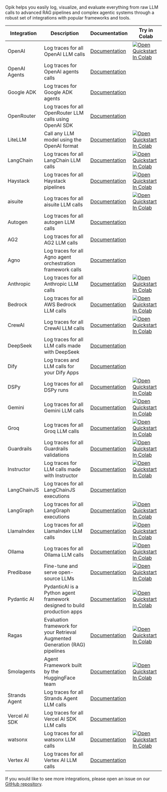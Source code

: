 Opik helps you easily log, visualize, and evaluate everything from raw LLM calls to advanced RAG pipelines and complex agentic systems through a robust set of integrations with popular frameworks and tools.

| Integration   | Description                                                                  | Documentation                                         | Try in Colab                                                                                                                                                                                                                        |
| ------------- | ---------------------------------------------------------------------------- | ----------------------------------------------------- | ----------------------------------------------------------------------------------------------------------------------------------------------------------------------------------------------------------------------------------- |
| OpenAI        | Log traces for all OpenAI LLM calls                                          | [Documentation](/tracing/integrations/openai)         | [![Open Quickstart In Colab](https://colab.research.google.com/assets/colab-badge.svg)](https://colab.research.google.com/github/comet-ml/opik/blob/master/apps/opik-documentation/documentation/docs/cookbook/openai.ipynb)        |
| OpenAI Agents | Log traces for OpenAI agents calls                                           | [Documentation](/tracing/integrations/openai_agents)  |                                                                                                                                                                                                                                     |
| Google ADK    | Log traces for Google ADK agents                                             | [Documentation](/tracing/integrations/adk)            |                                                                                                                                                                                                                                     |
| OpenRouter    | Log traces for all OpenRouter LLM calls using OpenAI SDK                     | [Documentation](/tracing/integrations/openrouter)     |                                                                                                                                                                                                                                     |
| LiteLLM       | Call any LLM model using the OpenAI format                                   | [Documentation](/tracing/integrations/litellm)        | [![Open Quickstart In Colab](https://colab.research.google.com/assets/colab-badge.svg)](https://colab.research.google.com/github/comet-ml/opik/blob/master/apps/opik-documentation/documentation/docs/cookbook/litellm.ipynb)       |
| LangChain     | Log traces for all LangChain LLM calls                                       | [Documentation](/tracing/integrations/langchain)      | [![Open Quickstart In Colab](https://colab.research.google.com/assets/colab-badge.svg)](https://colab.research.google.com/github/comet-ml/opik/blob/master/apps/opik-documentation/documentation/docs/cookbook/langchain.ipynb)     |
| Haystack      | Log traces for all Haystack pipelines                                        | [Documentation](/tracing/integrations/haystack)       | [![Open Quickstart In Colab](https://colab.research.google.com/assets/colab-badge.svg)](https://colab.research.google.com/github/comet-ml/opik/blob/master/apps/opik-documentation/documentation/docs/cookbook/haystack.ipynb)      |
| aisuite       | Log traces for all aisuite LLM calls                                         | [Documentation](/tracing/integrations/aisuite)        | [![Open Quickstart In Colab](https://colab.research.google.com/assets/colab-badge.svg)](https://colab.research.google.com/github/comet-ml/opik/blob/master/apps/opik-documentation/documentation/docs/cookbook/aisuite.ipynb)       |
| Autogen       | Log traces for all autogen LLM calls                                         | [Documentation](/tracing/integrations/autogen)        |                                                                                                                                                                                                                                     |
| AG2           | Log traces for all AG2 LLM calls                                             | [Documentation](/tracing/integrations/autogen)        |                                                                                                                                                                                                                                     |
| Agno          | Log traces for all Agno agent orchestration framework calls                  | [Documentation](/tracing/integrations/agno)           |                                                                                                                                                                                                                                     |
| Anthropic     | Log traces for all Anthropic LLM calls                                       | [Documentation](/tracing/integrations/anthropic)      | [![Open Quickstart In Colab](https://colab.research.google.com/assets/colab-badge.svg)](https://colab.research.google.com/github/comet-ml/opik/blob/master/apps/opik-documentation/documentation/docs/cookbook/anthropic.ipynb)     |
| Bedrock       | Log traces for all AWS Bedrock LLM calls                                     | [Documentation](/tracing/integrations/bedrock)        | [![Open Quickstart In Colab](https://colab.research.google.com/assets/colab-badge.svg)](https://colab.research.google.com/github/comet-ml/opik/blob/master/apps/opik-documentation/documentation/docs/cookbook/bedrock.ipynb)       |
| CrewAI        | Log traces for all CrewAI LLM calls                                          | [Documentation](/tracing/integrations/crewai)         | [![Open Quickstart In Colab](https://colab.research.google.com/assets/colab-badge.svg)](https://colab.research.google.com/github/comet-ml/opik/blob/master/apps/opik-documentation/documentation/docs/cookbook/crewai.ipynb)        |
| DeepSeek      | Log traces for all LLM calls made with DeepSeek                              | [Documentation](/tracing/integrations/deepseek)       |                                                                                                                                                                                                                                     |
| Dify          | Log traces and LLM calls for your Dify Apps                                  | [Documentation](/tracing/integrations/dify)           |                                                                                                                                                                                                                                     |
| DSPy          | Log traces for all DSPy runs                                                 | [Documentation](/tracing/integrations/dspy)           | [![Open Quickstart In Colab](https://colab.research.google.com/assets/colab-badge.svg)](https://colab.research.google.com/github/comet-ml/opik/blob/master/apps/opik-documentation/documentation/docs/cookbook/dspy.ipynb)          |
| Gemini        | Log traces for all Gemini LLM calls                                          | [Documentation](/tracing/integrations/gemini)         | [![Open Quickstart In Colab](https://colab.research.google.com/assets/colab-badge.svg)](https://colab.research.google.com/github/comet-ml/opik/blob/master/apps/opik-documentation/documentation/docs/cookbook/gemini.ipynb)        |
| Groq          | Log traces for all Groq LLM calls                                            | [Documentation](/tracing/integrations/groq)           | [![Open Quickstart In Colab](https://colab.research.google.com/assets/colab-badge.svg)](https://colab.research.google.com/github/comet-ml/opik/blob/master/apps/opik-documentation/documentation/docs/cookbook/groq.ipynb)          |
| Guardrails    | Log traces for all Guardrails validations                                    | [Documentation](/tracing/integrations/guardrails-ai)  | [![Open Quickstart In Colab](https://colab.research.google.com/assets/colab-badge.svg)](https://colab.research.google.com/github/comet-ml/opik/blob/master/apps/opik-documentation/documentation/docs/cookbook/guardrails-ai.ipynb) |
| Instructor    | Log traces for LLM calls made with Instructor                                | [Documentation](/tracing/integrations/instructor)     | [![Open Quickstart In Colab](https://colab.research.google.com/assets/colab-badge.svg)](https://colab.research.google.com/github/comet-ml/opik/blob/master/apps/opik-documentation/documentation/docs/cookbook/instructor.ipynb)    |
| LangChainJS   | Log traces for all LangChainJS executions                                    | [Documentation](/tracing/integrations/langchainjs)    |                                                                                                                                                                                                                                     |
| LangGraph     | Log traces for all LangGraph executions                                      | [Documentation](/tracing/integrations/langgraph)      | [![Open Quickstart In Colab](https://colab.research.google.com/assets/colab-badge.svg)](https://colab.research.google.com/github/comet-ml/opik/blob/master/apps/opik-documentation/documentation/docs/cookbook/langgraph.ipynb)     |
| LlamaIndex    | Log traces for all LlamaIndex LLM calls                                      | [Documentation](/tracing/integrations/llama_index)    | [![Open Quickstart In Colab](https://colab.research.google.com/assets/colab-badge.svg)](https://colab.research.google.com/github/comet-ml/opik/blob/master/apps/opik-documentation/documentation/docs/cookbook/llama-index.ipynb)   |
| Ollama        | Log traces for all Ollama LLM calls                                          | [Documentation](/tracing/integrations/ollama)         | [![Open Quickstart In Colab](https://colab.research.google.com/assets/colab-badge.svg)](https://colab.research.google.com/github/comet-ml/opik/blob/master/apps/opik-documentation/documentation/docs/cookbook/ollama.ipynb)        |
| Predibase     | Fine-tune and serve open-source LLMs                                         | [Documentation](/tracing/integrations/predibase)      | [![Open Quickstart In Colab](https://colab.research.google.com/assets/colab-badge.svg)](https://colab.research.google.com/github/comet-ml/opik/blob/master/apps/opik-documentation/documentation/docs/cookbook/predibase.ipynb)     |
| Pydantic AI   | PydanticAI is a Python agent framework designed to build production apps     | [Documentation](/tracing/integrations/pydantic-ai)    | [![Open Quickstart In Colab](https://colab.research.google.com/assets/colab-badge.svg)](https://colab.research.google.com/github/comet-ml/opik/blob/master/apps/opik-documentation/documentation/docs/cookbook/pydantic-ai.ipynb)   |
| Ragas         | Evaluation framework for your Retrieval Augmented Generation (RAG) pipelines | [Documentation](/tracing/integrations/ragas)          | [![Open Quickstart In Colab](https://colab.research.google.com/assets/colab-badge.svg)](https://colab.research.google.com/github/comet-ml/opik/blob/master/apps/opik-documentation/documentation/docs/cookbook/ragas.ipynb)         |
| Smolagents    | Agent Framework built by the HuggingFace team                                | [Documentation](/tracing/integrations/smolagents)     | [![Open Quickstart In Colab](https://colab.research.google.com/assets/colab-badge.svg)](https://colab.research.google.com/github/comet-ml/opik/blob/master/apps/opik-documentation/documentation/docs/cookbook/smolagents.ipynb)    |
| Strands Agent | Log traces for all Strands Agent LLM calls                                   | [Documentation](/tracing/integrations/strands-agents) |                                                                                                                                                                                                                                     |
| Vercel AI SDK | Log traces for all Vercel AI SDK LLM calls                                   | [Documentation](/tracing/integrations/vercel-ai-sdk)  |                                                                                                                                                                                                                                     |
| watsonx       | Log traces for all watsonx LLM calls                                         | [Documentation](/tracing/integrations/watsonx)        | [![Open Quickstart In Colab](https://colab.research.google.com/assets/colab-badge.svg)](https://colab.research.google.com/github/comet-ml/opik/blob/master/apps/opik-documentation/documentation/docs/cookbook/watsonx.ipynb)       |
| Vertex AI     | Log traces for all Vertex AI LLM calls                                       | [Documentation](/tracing/integrations/vertexAi)        | |

If you would like to see more integrations, please open an issue on our [GitHub repository](https://github.com/comet-ml/opik/issues/new/choose).
